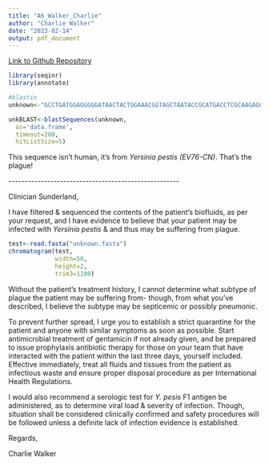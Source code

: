 ```yaml
---
title: "A6_Walker_Charlie"
author: "Charlie Walker"
date: "2023-02-14"
output: pdf_document
---
```


[Link to Github Repository](https://github.com/moonflwrz/BIOL432_Assignment6)

```r
library(seqinr)
library(annotate)

#blastin
unknown<-"GCCTGATGGAGGGGGATAACTACTGGAAACGGTAGCTAATACCGCATGACCTCGCAAGAGCAAAGTGGGGGACCTTAGGGCCTCACGCCATCGGATGAACCCAGATGGGATTAGCTAGTAGGTGGGGTAATGGCTCACCTAGGCGACGATCCCTAGCTGGTCTGAGAGGATGACCAGCCACACTGGAACTGAGACACGGTCCAGACTCCTACGGGAGGCAGCAGTGGGGAATATTGCACAATGGGCGCAA"

unkBLAST<-blastSequences(unknown,
  as='data.frame',
  timeout=200,
  hitListSize=5)
```

This sequence isn't human, it's from *Yersinia pestis (EV76-CN)*. That's the plague!

\-\-\-\-\-\-\-\-\-\-\-\-\-\-\-\-\-\-\-\-\-\-\-\-\-\-\-\-\-\-\-\-\-\-\-\-\-\-\-\-\-\-\-\-\-\-\-\-\-\-\-\--

Clinician Sunderland,

I have filtered & sequenced the contents of the patient's biofluids, as per your request, and I have evidence to believe that your patient may be infected with *Yersinia pestis* & and thus may be suffering from plague.

```r

test<-read.fasta("unknown.fasta")
chromatogram(test,
             width=50,
             height=2,
             trim3=1100)
```

Without the patient's treatment history, I cannot determine what subtype of plague the patient may be suffering from- though, from what you've described, I believe the subtype may be septicemic or possibly pneumonic.

To prevent further spread, I urge you to establish a strict quarantine for the patient and anyone with similar symptoms as soon as possible. Start antimicrobial treatment of gentamicin if not already given, and be prepared to issue prophylaxis antibiotic therapy for those on your team that have interacted with the patient within the last three days, yourself included. Effective immediately, treat all fluids and tissues from the patient as infectious waste and ensure proper disposal procedure as per International Health Regulations.

I would also recommend a serologic test for *Y. pesis* F1 antigen be administered, as to determine viral load & severity of infection. Though, situation shall be considered clinically confirmed and safety procedures will be followed unless a definite lack of infection evidence is established.

Regards,

Charlie Walker
